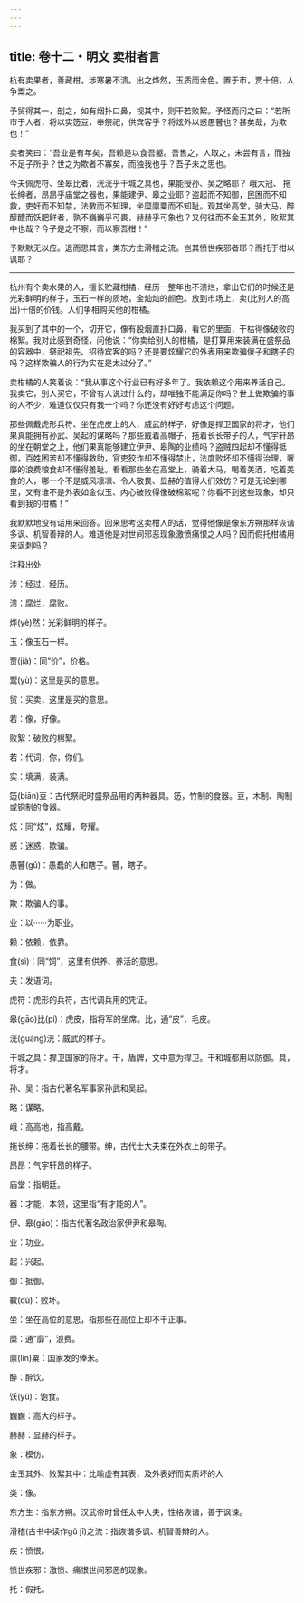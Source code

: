 ```yaml
---
---
---
```

title: 卷十二・明文 卖柑者言
---

杭有卖果者，善藏柑，涉寒暑不溃。出之烨然，玉质而金色。置于市，贾十倍，人争鬻之。

予贸得其一，剖之，如有烟扑口鼻，视其中，则干若败絮。予怪而问之曰：“若所市于人者，将以实笾豆，奉祭祀，供宾客乎？将炫外以惑愚瞽也？甚矣哉，为欺也！”

卖者笑曰：“吾业是有年矣，吾赖是以食吾躯。吾售之，人取之，未尝有言，而独不足子所乎？世之为欺者不寡矣，而独我也乎？吾子未之思也。

今夫佩虎符、坐皋比者，洸洸乎干城之具也，果能授孙、吴之略耶？ 峨大冠、 拖长绅者，昂昂乎庙堂之器也，果能建伊、皋之业耶？盗起而不知御，民困而不知救，吏奸而不知禁，法斁而不知理，坐糜廪粟而不知耻。观其坐高堂，骑大马，醉醇醴而饫肥鲜者，孰不巍巍乎可畏，赫赫乎可象也？又何往而不金玉其外，败絮其中也哉？今子是之不察，而以察吾柑！”

予默默无以应。退而思其言，类东方生滑稽之流。岂其愤世疾邪者耶？而托于柑以讽耶？

----------------

杭州有个卖水果的人，擅长贮藏柑橘，经历一整年也不溃烂，拿出它们的时候还是光彩鲜明的样子，玉石一样的质地，金灿灿的颜色。放到市场上，卖(比别人的高出)十倍的价钱。人们争相购买他的柑橘。

我买到了其中的一个，切开它，像有股烟直扑口鼻，看它的里面，干枯得像破败的棉絮。我对此感到奇怪，问他说：“你卖给别人的柑橘，是打算用来装满在盛祭品的容器中，祭祀祖先、招待宾客的吗？还是要炫耀它的外表用来欺骗傻子和瞎子的吗？这样欺骗人的行为实在是太过分了。”

卖柑橘的人笑着说：“我从事这个行业已有好多年了。我依赖这个用来养活自己。我卖它，别人买它，不曾有人说过什么的，却唯独不能满足你吗？世上做欺骗的事的人不少，难道仅仅只有我一个吗？你还没有好好考虑这个问题。

那些佩戴虎形兵符、坐在虎皮上的人，威武的样子，好像是捍卫国家的将才，他们果真能拥有孙武、吴起的谋略吗？那些戴着高帽子，拖着长长带子的人，气宇轩昂的坐在朝堂之上，他们果真能够建立伊尹、皋陶的业绩吗？盗贼四起却不懂得抵御，百姓困苦却不懂得救助，官吏狡诈却不懂得禁止，法度败坏却不懂得治理，奢靡的浪费粮食却不懂得羞耻。看看那些坐在高堂上，骑着大马，喝着美酒，吃着美食的人，哪一个不是威风凛凛、令人敬畏、显赫的值得人们效仿？可是无论到哪里，又有谁不是外表如金似玉、内心破败得像破棉絮呢？你看不到这些现象，却只看到我的柑橘！”

我默默地没有话用来回答。回来思考这卖柑人的话，觉得他像是像东方朔那样诙谐多讽、机智善辩的人。难道他是对世间邪恶现象激愤痛恨之人吗？因而假托柑橘用来讽刺吗？

注释出处

涉：经过，经历。

溃：腐烂，腐败。

烨(yè)然：光彩鲜明的样子。

玉：像玉石一样。

贾(jià)：同“价”，价格。

鬻(yù)：这里是买的意思。

贸：买卖，这里是买的意思。

若：像，好像。

败絮：破败的棉絮。

若：代词，你，你们。

实：填满，装满。

笾(biān)豆：古代祭祀时盛祭品用的两种器具。笾，竹制的食器。豆，木制、陶制或铜制的食器。

炫：同“炫”，炫耀，夸耀。

惑：迷惑，欺骗。

愚瞽(gǔ)：愚蠢的人和瞎子。瞽，瞎子。

为：做。

欺：欺骗人的事。

业：以······为职业。

赖：依赖，依靠。

食(sì)：同“饲”，这里有供养、养活的意思。

夫：发语词。

虎符：虎形的兵符，古代调兵用的凭证。

皋(gāo)比(pí)：虎皮，指将军的坐席。比，通“皮”，毛皮。

洸(guāng)洸：威武的样子。

干城之具：捍卫国家的将才。干，盾牌，文中意为捍卫。干和城都用以防御。具，将才。

孙、吴：指古代著名军事家孙武和吴起。

略：谋略。

峨：高高地，指高戴。

拖长绅：拖着长长的腰带。绅，古代士大夫束在外衣上的带子。

昂昂：气宇轩昂的样子。

庙堂：指朝廷。

器：才能，本领，这里指“有才能的人”。

伊、皋(gāo)：指古代著名政治家伊尹和皋陶。

业：功业。

起：兴起。

御：抵御。

斁(dù)：败坏。

坐：坐在高位的意思，指那些在高位上却不干正事。

糜：通“靡”，浪费。

廪(lǐn)粟：国家发的俸米。

醉：醉饮。

饫(yù)：饱食。

巍巍：高大的样子。

赫赫：显赫的样子。

象：模仿。

金玉其外、败絮其中：比喻虚有其表，及外表好而实质坏的人

类：像。

东方生：指东方朔。汉武帝时曾任太中大夫，性格诙谐，善于讽谏。

滑稽(古书中读作gǔ jī)之流：指诙谐多讽、机智善辩的人。

疾：愤恨。

愤世疾邪：激愤、痛恨世间邪恶的现象。

托：假托。

